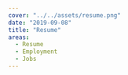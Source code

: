 ---
cover: "../../assets/resume.png"
date: "2019-09-08"
title: "Resume"
areas:
  - Resume
  - Employment
  - Jobs
---
